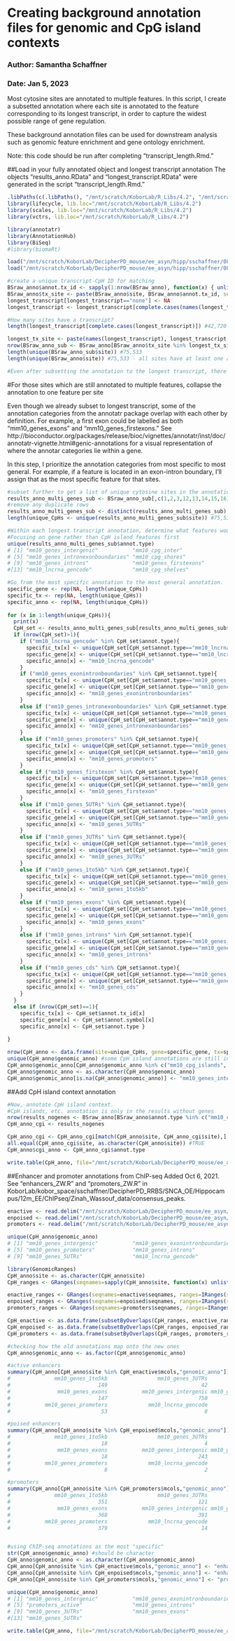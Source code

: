 # Creating background annotation files for genomic and CpG island contexts
### Author: Samantha Schaffner
### Date: Jan 5, 2023

Most cytosine sites are annotated to multiple features. In this script, I create a subsetted annotation where each site is annotated to the feature corresponding to its longest transcript, in order to capture the widest possible range of gene regulation.

These background annotation files can be used for downstream analysis such as genomic feature enrichment and gene ontology enrichment.

Note: this code should be run after completing "transcript_length.Rmd."

##Load in your fully annotated object and longest transcript annotation
The objects "results_anno.RData" and "longest_transcript.RData" were generated in the script "transcript_length.Rmd."
```r
.libPaths(c(.libPaths(), "/mnt/scratch/KoborLab/R_Libs/4.2", "/mnt/scratch/KoborLab/Personal_Folders/sschaffner/Rstudio/R/x86_64-pc-linux-gnu-library/4.0/"))
library(lifecycle, lib.loc="/mnt/scratch/KoborLab/R_Libs/4.2")
library(scales, lib.loc="/mnt/scratch/KoborLab/R_Libs/4.2")
library(vctrs, lib.loc="/mnt/scratch/KoborLab/R_Libs/4.2")

library(annotatr)
library(AnnotationHub)
library(BiSeq)
#library(biomaRt)

load("/mnt/scratch/KoborLab/DecipherPD_mouse/ee_asyn/hipp/sschaffner/082022/5-methdiff_DNAm_DNAhm/preprocessing/oxbisulfite/CpH/mC_BSraw_anno_CpH.RData")
load("/mnt/scratch/KoborLab/DecipherPD_mouse/ee_asyn/hipp/sschaffner/082022/5-methdiff_DNAm_DNAhm/preprocessing/oxbisulfite/CpH/longest_transcript_mC_CpH.RData")

#create a unique transcript-CpH ID for matching
BSraw_anno$annot.tx_id <- sapply(1:nrow(BSraw_anno), function(x) { unlist(strsplit(BSraw_anno$annot.tx_id[x], split="\\."))[1]})
BSraw_anno$tx_site <- paste(BSraw_anno$site, BSraw_anno$annot.tx_id, sep=".")
longest_transcript[longest_transcript=="none"] <- NA
longest_transcript <- longest_transcript[complete.cases(names(longest_transcript))]

#How many sites have a transcript?
length(longest_transcript[complete.cases(longest_transcript)]) #42,720

longest_tx_site <- paste(names(longest_transcript), longest_transcript, sep=".")
nrow(BSraw_anno_sub <- BSraw_anno[BSraw_anno$tx_site %in% longest_tx_site,]) #123,541
length(unique(BSraw_anno_sub$site)) #75,533
length(unique(BSraw_anno$site)) #75,533 - all sites have at least one annotation

#Even after subsetting the annotation to the longest transcript, there are multiple features annotated per site.
```

#For those sites which are still annotated to multiple features, collapse the annotation to one feature per site

Even though we already subset to longest transcript, some of the annotation categories from the annotatr package overlap with each other by definition. For example, a first exon could be labelled as both "mm10_genes_exons" and "mm10_genes_firstexons." See http://bioconductor.org/packages/release/bioc/vignettes/annotatr/inst/doc/annotatr-vignette.html#genic-annotations for a visual representation of where the annotar categories lie within a gene.

In this step, I prioritize the annotation categories from most specific to most general. For example, if a feature is located in an exon-intron boundary, I'll assign that as the most specific feature for that sites.
```r
#subset further to get a list of unique cytosine sites in the annotation
results_anno_multi_genes_sub <- BSraw_anno_sub[,c(1,2,3,12,13,14,15,16)]
#remove any duplicate rows
results_anno_multi_genes_sub <- distinct(results_anno_multi_genes_sub)
length(unique_CpHs <- unique(results_anno_multi_genes_sub$site)) #75,533

#Within each longest transcript annotation, determine what features would over-ride each other...
#Focusing on gene rather than CpH island features first
unique(results_anno_multi_genes_sub$annot.type)
# [1] "mm10_genes_intergenic"           "mm10_cpg_inter"                  "mm10_genes_exons"                "mm10_genes_exonintronboundaries"
# [5] "mm10_genes_intronexonboundaries" "mm10_cpg_shores"                 "mm10_genes_1to5kb"               "mm10_genes_promoters"           
# [9] "mm10_genes_introns"              "mm10_genes_firstexons"           "mm10_genes_3UTRs"                "mm10_genes_5UTRs"               
#[13] "mm10_lncrna_gencode"             "mm10_cpg_shelves"                "mm10_cpg_islands"         

#Go from the most specific annotation to the most general annotation.
specific_gene <- rep(NA, length(unique_CpHs))
specific_tx <- rep(NA, length(unique_CpHs))
specific_anno <- rep(NA, length(unique_CpHs))
  
for (x in 1:length(unique_CpHs)){
  print(x)
  CpH_set <- results_anno_multi_genes_sub[results_anno_multi_genes_sub$site==unique_CpHs[x],]
  if (nrow(CpH_set)>1){
    if ("mm10_lncrna_gencode" %in% CpH_set$annot.type){
      specific_tx[x] <- unique(CpH_set[CpH_set$annot.type=="mm10_lncrna_gencode","annot.tx_id"])
      specific_gene[x] <- unique(CpH_set[CpH_set$annot.type=="mm10_lncrna_gencode","annot.symbol"])
      specific_anno[x] <- "mm10_lncrna_gencode"
    }
    if ("mm10_genes_exonintronboundaries" %in% CpH_set$annot.type){
      specific_tx[x] <- unique(CpH_set[CpH_set$annot.type=="mm10_genes_exonintronboundaries","annot.tx_id"])
      specific_gene[x] <- unique(CpH_set[CpH_set$annot.type=="mm10_genes_exonintronboundaries","annot.symbol"])
      specific_anno[x] <- "mm10_genes_exonintronboundaries"
    }
    else if ("mm10_genes_intronexonboundaries" %in% CpH_set$annot.type){
      specific_tx[x] <- unique(CpH_set[CpH_set$annot.type=="mm10_genes_intronexonboundaries","annot.tx_id"])
      specific_gene[x] <- unique(CpH_set[CpH_set$annot.type=="mm10_genes_intronexonboundaries","annot.symbol"])
      specific_anno[x] <- "mm10_genes_intronexonboundaries"
    }
    else if ("mm10_genes_promoters" %in% CpH_set$annot.type){
      specific_tx[x] <- unique(CpH_set[CpH_set$annot.type=="mm10_genes_promoters","annot.tx_id"])
      specific_gene[x] <- unique(CpH_set[CpH_set$annot.type=="mm10_genes_promoters","annot.symbol"])
      specific_anno[x] <- "mm10_genes_promoters"
    }
    else if ("mm10_genes_firstexon" %in% CpH_set$annot.type){
      specific_tx[x] <- unique(CpH_set[CpH_set$annot.type=="mm10_genes_firstexon","annot.tx_id"])
      specific_gene[x] <- unique(CpH_set[CpH_set$annot.type=="mm10_genes_firstexon","annot.symbol"])
      specific_anno[x] <- "mm10_genes_firstexon"
    }
    else if ("mm10_genes_5UTRs" %in% CpH_set$annot.type){
      specific_tx[x] <- unique(CpH_set[CpH_set$annot.type=="mm10_genes_5UTRs","annot.tx_id"])
      specific_gene[x] <- unique(CpH_set[CpH_set$annot.type=="mm10_genes_5UTRs","annot.symbol"])
      specific_anno[x] <- "mm10_genes_5UTRs"
    }
    else if ("mm10_genes_3UTRs" %in% CpH_set$annot.type){
      specific_tx[x] <- unique(CpH_set[CpH_set$annot.type=="mm10_genes_3UTRs","annot.tx_id"])
      specific_gene[x] <- unique(CpH_set[CpH_set$annot.type=="mm10_genes_3UTRs","annot.symbol"])
      specific_anno[x] <- "mm10_genes_3UTRs"
    }
    else if ("mm10_genes_1to5kb" %in% CpH_set$annot.type){
      specific_tx[x] <- unique(CpH_set[CpH_set$annot.type=="mm10_genes_1to5kb","annot.tx_id"])
      specific_gene[x] <- unique(CpH_set[CpH_set$annot.type=="mm10_genes_1to5kb","annot.symbol"])
      specific_anno[x] <- "mm10_genes_1to5kb"
    }
    else if ("mm10_genes_exons" %in% CpH_set$annot.type){
      specific_tx[x] <- unique(CpH_set[CpH_set$annot.type=="mm10_genes_exons","annot.tx_id"])
      specific_gene[x] <- unique(CpH_set[CpH_set$annot.type=="mm10_genes_exons","annot.symbol"])
      specific_anno[x] <- "mm10_genes_exons"
    }
    else if ("mm10_genes_introns" %in% CpH_set$annot.type){
      specific_tx[x] <- unique(CpH_set[CpH_set$annot.type=="mm10_genes_introns","annot.tx_id"])
      specific_gene[x] <- unique(CpH_set[CpH_set$annot.type=="mm10_genes_introns","annot.symbol"])
      specific_anno[x] <- "mm10_genes_introns"
    }
    else if ("mm10_genes_cds" %in% CpH_set$annot.type){
      specific_tx[x] <- unique(CpH_set[CpH_set$annot.type=="mm10_genes_cds","annot.tx_id"])
      specific_gene[x] <- unique(CpH_set[CpH_set$annot.type=="mm10_genes_cds","annot.symbol"])
      specific_anno[x] <- "mm10_genes_cds"
    }
  }
  else if (nrow(CpH_set)==1){ 
    specific_tx[x] <- CpH_set$annot.tx_id[x]
    specific_gene[x] <- CpH_set$annot.symbol[x]
    specific_anno[x] <- CpH_set$annot.type }
  
}

nrow(CpH_anno <- data.frame(site=unique_CpHs, gene=specific_gene, tx=specific_tx, genomic_anno=specific_anno)) #75,533
unique(CpH_anno$genomic_anno) #some CpH island annotations are still in there; these would be intergenic sites (above loop would catch any other gene-associated annotations present)
CpH_anno$genomic_anno[CpH_anno$genomic_anno %in% c("mm10_cpg_islands", "mm10_cpg_shores","mm10_cpg_shelves","mm10_cpg_inter")] <- NA
CpH_anno$genomic_anno <- as.character(CpH_anno$genomic_anno)
CpH_anno$genomic_anno[is.na(CpH_anno$genomic_anno)] <- "mm10_genes_intergenic"
```

##Add CpH island context annotation
```r
#Now, annotate CpH island context.
#CpH islands, etc. annotation is only in the results without genes
nrow(results_nogenes <- BSraw_anno[BSraw_anno$annot.type %in% c("mm10_cpg_inter", "mm10_cpg_islands", "mm10_cpg_shelves", "mm10_cpg_shores"),]) #75,533
CpH_anno_cgi <- results_nogenes

CpH_anno_cgi <- CpH_anno_cgi[match(CpH_anno$site, CpH_anno_cgi$site),]
all.equal(CpH_anno_cgi$site, as.character(CpH_anno$site)) #TRUE
CpH_anno$cgi_anno <- CpH_anno_cgi$annot.type

write.table(CpH_anno, file="/mnt/scratch/KoborLab/DecipherPD_mouse/ee_asyn/hipp/sschaffner/082022/5-methdiff_DNAm_DNAhm/preprocessing/oxbisulfite/CpH/CpH_anno_mC.txt", sep="\t")
```

##Enhancer and promoter annotations from ChIP-seq
Added Oct 6, 2021. See "enhancers_ZW.R" and "promoters_ZW.R" in KoborLab/kobor_space/sschaffner/DecipherPD_RRBS/SNCA_OE/Hippocampus/12m_EE/ChIPseq/Zinah_Wassouf_data/consensus_peaks.
```r
enactive <- read.delim("/mnt/scratch/KoborLab/DecipherPD_mouse/ee_asyn/hipp/sschaffner/7-ChIPseq/Zinah_Wassouf_data/consensus_peaks/enhancers_active.txt")
enpoised <- read.delim("/mnt/scratch/KoborLab/DecipherPD_mouse/ee_asyn/hipp/sschaffner/7-ChIPseq/Zinah_Wassouf_data/consensus_peaks/enhancers_poised.txt")
promoters <- read.delim("/mnt/scratch/KoborLab/DecipherPD_mouse/ee_asyn/hipp/sschaffner/7-ChIPseq/Zinah_Wassouf_data/consensus_peaks/promoters.txt")

unique(CpH_anno$genomic_anno)
# [1] "mm10_genes_intergenic"           "mm10_genes_exonintronboundaries" "mm10_genes_intronexonboundaries" "mm10_genes_1to5kb"              
# [5] "mm10_genes_promoters"            "mm10_genes_introns"              "mm10_genes_3UTRs"                "mm10_genes_exons"               
# [9] "mm10_genes_5UTRs"                "mm10_lncrna_gencode"    

library(GenomicRanges)
CpH_anno$site <- as.character(CpH_anno$site)
CpH_ranges <- GRanges(seqnames=sapply(CpH_anno$site, function(x) unlist(strsplit(x, split=": "))[1]), ranges=IRanges(start=as.numeric(sapply(CpH_anno$site, function(x) unlist(strsplit(x, split=": "))[2])), end=as.numeric(sapply(CpH_anno$site, function(x) unlist(strsplit(x, split=": "))[2]))), mcols=CpH_anno$site)

enactive_ranges <- GRanges(seqnames=enactive$seqnames, ranges=IRanges(start=enactive$start, end=enactive$end))
enpoised_ranges <- GRanges(seqnames=enpoised$seqnames, ranges=IRanges(start=enpoised$start, end=enpoised$end))
promoters_ranges <- GRanges(seqnames=promoters$seqnames, ranges=IRanges(start=promoters$start, end=promoters$end))

CpH_enactive <- as.data.frame(subsetByOverlaps(CpH_ranges, enactive_ranges))
CpH_enpoised <- as.data.frame(subsetByOverlaps(CpH_ranges, enpoised_ranges))
CpH_promoters <- as.data.frame(subsetByOverlaps(CpH_ranges, promoters_ranges))

#checking how the old annotations map onto the new ones
CpH_anno$genomic_anno <- as.factor(CpH_anno$genomic_anno)

#active enhancers
summary(CpH_anno[CpH_anno$site %in% CpH_enactive$mcols,"genomic_anno"])
#              mm10_genes_1to5kb                mm10_genes_3UTRs                mm10_genes_5UTRs mm10_genes_exonintronboundaries 
#                            149                              42                              10                             516 
#               mm10_genes_exons           mm10_genes_intergenic mm10_genes_intronexonboundaries              mm10_genes_introns 
#                            147                             750                             171                            2630 
#           mm10_genes_promoters             mm10_lncrna_gencode 
#                             53                               8

#poised enhancers
summary(CpH_anno[CpH_anno$site %in% CpH_enpoised$mcols,"genomic_anno"])
#              mm10_genes_1to5kb                mm10_genes_3UTRs                mm10_genes_5UTRs mm10_genes_exonintronboundaries 
#                             18                               4                               4                              99 
#               mm10_genes_exons           mm10_genes_intergenic mm10_genes_intronexonboundaries              mm10_genes_introns 
#                             18                             243                              27                             435 
#           mm10_genes_promoters             mm10_lncrna_gencode 
#                              8                               2 

#promoters
summary(CpH_anno[CpH_anno$site %in% CpH_promoters$mcols,"genomic_anno"])
#              mm10_genes_1to5kb                mm10_genes_3UTRs                mm10_genes_5UTRs mm10_genes_exonintronboundaries 
#                            351                             121                             100                            1024 
#               mm10_genes_exons           mm10_genes_intergenic mm10_genes_intronexonboundaries              mm10_genes_introns 
#                            368                             391                             291                            1383 
#           mm10_genes_promoters             mm10_lncrna_gencode 
#                            379                              14


#using ChIP-seq annotations as the most "specific"
str(CpH_anno$genomic_anno) #should be character
CpH_anno$genomic_anno <- as.character(CpH_anno$genomic_anno)
CpH_anno[CpH_anno$site %in% CpH_enactive$mcols,"genomic_anno"] <- "enhancers_active"
CpH_anno[CpH_anno$site %in% CpH_enpoised$mcols,"genomic_anno"] <- "enhancers_poised"
CpH_anno[CpH_anno$site %in% CpH_promoters$mcols,"genomic_anno"] <- "promoters_active"

unique(CpH_anno$genomic_anno)
# [1] "mm10_genes_intergenic"           "mm10_genes_exonintronboundaries" "mm10_genes_intronexonboundaries" "mm10_genes_1to5kb"              
# [5] "promoters_active"                "mm10_genes_introns"              "enhancers_poised"                "mm10_genes_promoters"           
# [9] "mm10_genes_3UTRs"                "mm10_genes_exons"                "enhancers_active"                "mm10_lncrna_gencode"            
#[13] "mm10_genes_5UTRs" 

write.table(CpH_anno, file="/mnt/scratch/KoborLab/DecipherPD_mouse/ee_asyn/hipp/sschaffner/082022/5-methdiff_DNAm_DNAhm/preprocessing/oxbisulfite/CpH/CpH_anno_mC_ChIP.txt", sep="\t")
```


